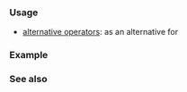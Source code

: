 {{cpp/keyword/title|{{tt|not}}}}
{{cpp/keyword/navbar}}

===Usage===
* [[cpp/language/operator alternative|alternative operators]]: as an alternative for {{tt|!}}

===Example===
{{example
|code=
#include &lt;iostream&gt;

void show(bool z, const char* s, int n)
{
    const char* r{z ? " true  " : " false "};
    if (n == 0) std::cout &lt;&lt; "┌───────────┬─────────┐\n";
    if (n &lt;= 1) std::cout &lt;&lt; "│ " &lt;&lt;s&lt;&lt; " │ "&lt;&lt;r&lt;&lt;" │\n";
    if (n == 1) std::cout &lt;&lt; "└───────────┴─────────┘\n";
}

int main()
{
    show(not true , "not true ", 0);
    show(not false, "not false", 1);
}
|output=
┌───────────┬─────────┐
│ not true  │  false  │
│ not false │  true   │
└───────────┴─────────┘
}}

===See also===
{{cpp/keyword/alt operators list}}

{{langlinks|de|es|fr|it|ja|pt|ru|zh}}
